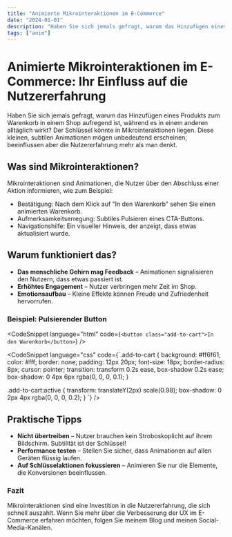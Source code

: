 ```yaml
---
title: "Animierte Mikrointeraktionen im E-Commerce"
date: "2024-01-01"
description: "Haben Sie sich jemals gefragt, warum das Hinzufügen eines Produkts zum Warenkorb in einem Shop aufregend ist, während es in einem anderen alltäglich wirkt? Der Schlüssel könnte in Mikrointeraktionen liegen. Diese kleinen, subtilen Animationen mögen unbedeutend erscheinen, beeinflussen aber die Nutzererfahrung mehr als man denkt."
tags: ["anim"]
---
```


# Animierte Mikrointeraktionen im E-Commerce: Ihr Einfluss auf die Nutzererfahrung

Haben Sie sich jemals gefragt, warum das Hinzufügen eines Produkts zum Warenkorb in einem Shop aufregend ist, während es in einem anderen alltäglich wirkt? Der Schlüssel könnte in Mikrointeraktionen liegen. Diese kleinen, subtilen Animationen mögen unbedeutend erscheinen, beeinflussen aber die Nutzererfahrung mehr als man denkt.

## Was sind Mikrointeraktionen?

Mikrointeraktionen sind Animationen, die Nutzer über den Abschluss einer Aktion informieren, wie zum Beispiel:

-   Bestätigung: Nach dem Klick auf "In den Warenkorb" sehen Sie einen animierten Warenkorb.
-   Aufmerksamkeitserregung: Subtiles Pulsieren eines CTA-Buttons.
-   Navigationshilfe: Ein visueller Hinweis, der anzeigt, dass etwas aktualisiert wurde.

## Warum funktioniert das?

-   **Das menschliche Gehirn mag Feedback** – Animationen signalisieren den Nutzern, dass etwas passiert ist.
-   **Erhöhtes Engagement** – Nutzer verbringen mehr Zeit im Shop.
-   **Emotionsaufbau** – Kleine Effekte können Freude und Zufriedenheit hervorrufen.

### Beispiel: Pulsierender Button

<CodeSnippet
    language="html"
    code={`<button class="add-to-cart">In den Warenkorb</button>`}
/>

<CodeSnippet
    language="css"
    code={`.add-to-cart {
    background: #ff6f61;
    color: #fff;
    border: none;
    padding: 12px 20px;
    font-size: 18px;
    border-radius: 8px;
    cursor: pointer;
    transition: transform 0.2s ease, box-shadow 0.2s ease;
    box-shadow: 0 4px 6px rgba(0, 0, 0, 0.1);
}

.add-to-cart:active {
transform: translateY(2px) scale(0.98);
box-shadow: 0 2px 4px rgba(0, 0, 0, 0.2);
}
`}
/>

## Praktische Tipps

-   **Nicht übertreiben** – Nutzer brauchen kein Stroboskoplicht auf ihrem Bildschirm. Subtilität ist der Schlüssel!
-   **Performance testen** – Stellen Sie sicher, dass Animationen auf allen Geräten flüssig laufen.
-   **Auf Schlüsselaktionen fokussieren** – Animieren Sie nur die Elemente, die Konversionen beeinflussen.

### Fazit

Mikrointeraktionen sind eine Investition in die Nutzererfahrung, die sich schnell auszahlt. Wenn Sie mehr über die Verbesserung der UX im E-Commerce erfahren möchten, folgen Sie meinem Blog und meinen Social-Media-Kanälen.
